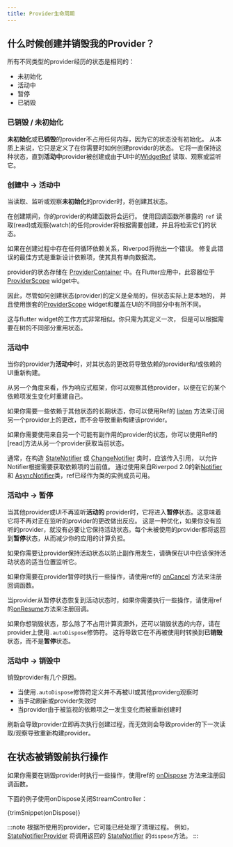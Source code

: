 ```yaml
---
title: Provider生命周期
---
```



## 什么时候创建并销毁我的Provider？

所有不同类型的provider经历的状态是相同的：

- 未初始化
- 活动中
- 暂停
- 已销毁

### 已销毁 / 未初始化

**未初始化**或**已销毁**的provider不占用任何内存，因为它的状态没有初始化。
从本质上来说，它只是定义了在你需要时如何创建provider的状态。
它将一直保持这种状态，直到**活动中**provider被创建或由于UI中的[WidgetRef] 读取、观察或监听它。

### 创建中 -> 活动中

当读取、监听或观察**未初始化**的provider时，将创建其状态。

在创建期间，你的provider的构建函数将会运行。
使用回调函数所暴露的 `ref` 读取(read)或观察(watch)的任何provider将根据需要创建，并且将检索它们的状态。

如果在创建过程中存在任何循环依赖关系，Riverpod将抛出一个错误。
修复此错误的最佳方式是重新设计依赖项，使其具有单向数据流。

provider的状态存储在 [ProviderContainer] 中。在Flutter应用中，此容器位于[ProviderScope] widget中。

因此，尽管如何创建状态(provider)的定义是全局的，但状态实际上是本地的，
并且使用嵌套的[ProviderScope] widget和覆盖在UI的不同部分中有所不同。

这与flutter widget的工作方式非常相似。你只需为其定义一次，
但是可以根据需要在树的不同部分重用状态。

### 活动中

当你的provider为**活动中**时，对其状态的更改将导致依赖的provider和/或依赖的UI重新构建。

从另一个角度来看，作为响应式框架，你可以观察其他provider，以便在它的某个依赖项发生变化时重建自己。

如果你需要一些依赖于其他状态的长期状态，你可以使用Ref的 [listen] 方法来订阅另一个provider上的更改，而不会导致重新构建该provider。

如果你需要使用来自另一个可能有副作用的provider的状态，你可以使用Ref的[read]方法从另一个provider获取当前状态。

通常，在构造 [StateNotifier] 或 [ChangeNotifier] 类时，应该传入引用，
以允许Notifier根据需要获取依赖项的当前值。
通过使用来自Riverpod 2.0的新[Notifier] 和 [AsyncNotifier]类，ref已经作为类的实例成员可用。

### 活动中 -> 暂停
当其他provider或UI不再监听**活动的** provider时，它将进入**暂停**状态。这意味着它将不再对正在监听的provider的更改做出反应。
这是一种优化，如果你没有监听的provider，就没有必要让它保持活动状态。每个未被使用的provider都将返回到**暂停**状态，从而减少你的应用的计算负担。

如果你需要让provider保持活动状态以防止副作用发生，请确保在UI中应该保持活动状态的适当位置监听它。

如果你需要在provider暂停时执行一些操作，请使用ref的 [onCancel] 方法来注册回调函数。

当provider从暂停状态恢复到活动状态时，如果你需要执行一些操作，请使用ref的[onResume]方法来注册回调。

如果你想销毁状态，那么除了不占用计算资源外，还可以销毁状态的内存，请在provider上使用`.autoDispose`修饰符。
这将导致它在不再被使用时转换到**已销毁**状态，而不是**暂停**状态。

### 活动中 -> 销毁中

销毁provider有几个原因。

- 当使用`.autoDispose`修饰符定义并不再被UI或其他providerg观察时
- 当手动刷新或provider失效时
- 当provider由于被监视的依赖项之一发生变化而被重新创建时

刷新会导致provider立即再次执行创建过程，而无效则会导致provider的下一次读取/观察导致重新构建provider。

## 在状态被销毁前执行操作
如果你需要在销毁provider时执行一些操作，使用ref的 [onDispose] 方法来注册回调函数。

下面的例子使用onDispose关闭StreamController：

<CodeBlock>{trimSnippet(onDispose)}</CodeBlock>

:::note
根据所使用的provider，它可能已经处理了清理过程。
例如，[StateNotifierProvider] 将调用返回的 [StateNotifier] 的`dispose`方法。
:::

[onDispose]: https://pub.dev/documentation/riverpod/latest/riverpod/Ref/onDispose.html
[listen]: https://pub.dev/documentation/riverpod/latest/riverpod/Ref/listen.html
[onCancel]: https://pub.dev/documentation/riverpod/latest/riverpod/Ref/onCancel.html
[onResume]: https://pub.dev/documentation/riverpod/latest/riverpod/Ref/onResume.html
[ProviderContainer]: https://pub.dev/documentation/riverpod/latest/riverpod/ProviderContainer-class.html
[Notifier]: https://pub.dev/documentation/riverpod/latest/riverpod/Notifier-class.html
[AsyncNotifier]: https://pub.dev/documentation/riverpod/latest/riverpod/AsyncNotifier-class.html
[ProviderScope]: https://pub.dev/documentation/flutter_riverpod/latest/flutter_riverpod/ProviderScope-class.html
[WidgetRef]: https://pub.dev/documentation/flutter_riverpod/latest/flutter_riverpod/WidgetRef-class.html
[StateNotifier]: https://pub.dev/documentation/state_notifier/latest/state_notifier/StateNotifier-class.html
[StateNotifierProvider]: https://pub.dev/documentation/riverpod/latest/riverpod/StateNotifierProvider-class.html
[StreamController]: https://api.dart.dev/stable/2.15.1/dart-async/StreamController-class.html
[ChangeNotifier]: https://api.flutter.dev/flutter/foundation/ChangeNotifier-class.html
